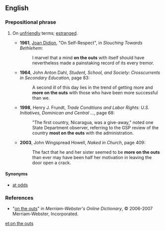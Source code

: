 ==English==

===Prepositional phrase===
{{infl|en|prepositional phrase|head=[[on]] [[the]] [[outs]]}}

# {{chiefly|US|idiomatic}} On [[unfriendly]] terms; [[estranged]].
#*'''1961''', [[w:Joan Didion|Joan Didion]], "On Self-Respect", in ''Slouching Towards Bethlehem'':
#*:I marvel that a mind '''on the outs''' with itself should have nevertheless made a painstaking record of its every tremor.
#*'''1964''', John Anton Dahl, ''Student, School, and Society: Crosscurrents in Secondary Education'', page 83:
#*:A second ill of this day lies in the trend of getting more and '''more on the outs''' with those who have been more successful than we.
#*'''1998''', Henry J. Frundt, ''Trade Conditions and Labor Rights: U.S. Initiatives, Dominican and Central ...'', page 68:
#*:"The first country, Nicaragua, was a give-away," noted one State Department observer, referring to the GSP review of the country '''most on the outs''' with the administration.
#*'''2003''', John Wingspread Howell, ''Naked in Church'', page 409:
#*:The fact that he and her sister seemed to be '''more on the outs''' than ever may have been half her motivation in leaving the door open a crack.

====Synonyms====
* [[at odds]]

===References===
*"[http://www.m-w.com/cgi-bin/dictionary?book=Dictionary&va=on+the+outs on the outs]" in ''Merriam-Webster's Online Dictionary'', © 2006-2007 Merriam-Webster, Incorporated.

[[et:on the outs]]